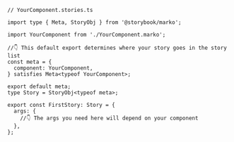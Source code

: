 ```tsx
// YourComponent.stories.ts

import type { Meta, StoryObj } from '@storybook/marko';

import YourComponent from './YourComponent.marko';

//👇 This default export determines where your story goes in the story list
const meta = {
  component: YourComponent,
} satisfies Meta<typeof YourComponent>;

export default meta;
type Story = StoryObj<typeof meta>;

export const FirstStory: Story = {
  args: {
    //👇 The args you need here will depend on your component
  },
};
```
